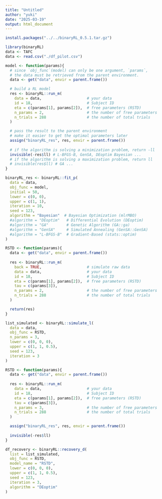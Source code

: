 ```yaml
---
title: "Untitled"
author: "yuki"
date: "2025-03-19"
output: html_document
---
```

```r
install.packages("../../binaryRL_0.5.1.tar.gz")
```

```r
library(binaryRL)
data <- TAFC
data <- read.csv("./df_pilot.csv")
```

```r
model <- function(params){
  # since `obj_func`(model) can only be one argument, `params`, 
  # the data must be retrieved from the parent environment.
  data <- get("data", envir = parent.frame()) 

  # build a RL model
  res <- binaryRL::run_m(
    data = data,                    # your data
    id = 18,                        # Subject ID
    eta = c(params[1], params[2]),  # free parameters (RSTD)
    n_params = 2,                   # the number of free parameters
    n_trials = 288                  # the number of total trials
  )

  # pass the result to the parent environment
  # make it easier to get the optimal parameters later
  assign("binaryRL_res", res, envir = parent.frame())
  
  # if the algorithm is solving a minimization problem, return -ll
  invisible(-res$ll) # L-BFGS-B, GenSA, DEoptim Bayesian ...
  # if the algorithm is solving a maximization problem, return ll
  # invisible(res$ll) # GA ...
}
```

```r
binaryRL_res <- binaryRL::fit_p(
  data = data,
  obj_func = model,
  initial = 50,
  lower = c(0, 0),
  upper = c(1, 1),
  iteration = 10,
  seed = 123,
  algorithm = "Bayesian"  # Bayesian Optimization (mlrMBO)
  #algorithm = "DEoptim"   # Differential Evolution (DEoptim)
  #algorithm = "GA"        # Genetic Algorithm (GA::ga)
  #algorithm = "GenSA"     # Simulated Annealing (GenSA::GenSA)
  #algorithm = "L-BFGS-B"  # Gradient-Based (stats::optim)
)
```

```r
RSTD <- function(params){
  data <- get("data", envir = parent.frame()) 
  
  res <- binaryRL::run_m(
    back = TRUE,                    # simulate raw data
    data = data,                    # your data
    id = 18,                        # Subject ID
    eta = c(params[1], params[2]),  # free parameters (RSTD)
    tau = c(params[3]),
    n_params = 2,                   # the number of free parameters
    n_trials = 288                  # the number of total trials
  )

  return(res)
}

list_simulated <- binaryRL::simulate_l(
  data = data,
  obj_func = RSTD,
  n_params = 3, 
  lower = c(0, 0, 0),
  upper = c(1, 1, 0.5),
  seed = 123,
  iteration = 3
)
```

```r
RSTD <- function(params){
  data <- get("data", envir = parent.frame()) 
  
  res <- binaryRL::run_m(
    data = data,                    # your data
    id = 18,                        # Subject ID
    eta = c(params[1], params[2]),  # free parameters (RSTD)
    tau = c(params[3]),
    n_params = 3,                   # the number of free parameters
    n_trials = 288                  # the number of total trials
  )

  assign("binaryRL_res", res, envir = parent.frame())
  
  invisible(-res$ll)
}

df_recovery <- binaryRL::recovery_d(
  list = list_simulated,
  obj_func = RSTD,
  model_name = "RSTD",
  lower = c(0, 0, 0),
  upper = c(1, 1, 0.5),
  seed = 123,
  iteration = 3,
  algorithm = "DEoptim"
)
```

